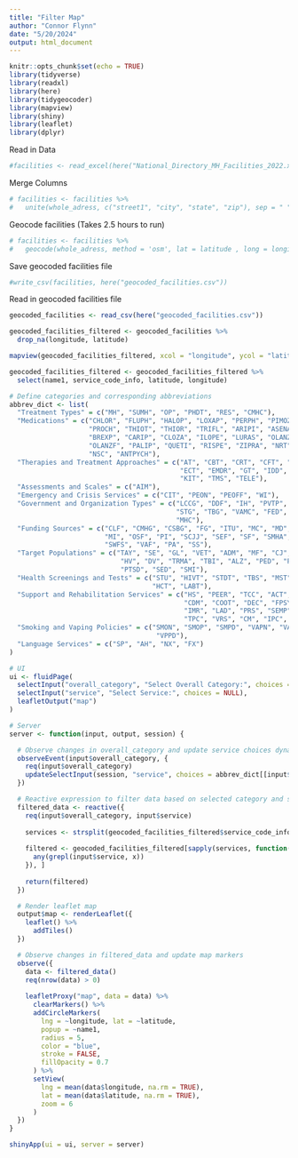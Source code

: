```yaml
---
title: "Filter Map"
author: "Connor Flynn"
date: "5/20/2024"
output: html_document
---
```


```r
knitr::opts_chunk$set(echo = TRUE)
library(tidyverse)
library(readxl)
library(here)
library(tidygeocoder)
library(mapview)
library(shiny)
library(leaflet)
library(dplyr)
```

Read in Data

```r
#facilities <- read_excel(here("National_Directory_MH_Facilities_2022.xlsx"))
```


Merge Columns

```r
# facilities <- facilities %>%
#   unite(whole_adress, c("street1", "city", "state", "zip"), sep = " ")
```

Geocode facilities (Takes 2.5 hours to run)

```r
# facilities <- facilities %>%
#   geocode(whole_adress, method = 'osm', lat = latitude , long = longitude)
```

Save geocoded facilities file

```r
#write_csv(facilities, here("geocoded_facilities.csv"))
```

Read in geocoded facilities file

```r
geocoded_facilities <- read_csv(here("geocoded_facilities.csv"))
```


```r
geocoded_facilities_filtered <- geocoded_facilities %>% 
  drop_na(longitude, latitude)
```


```r
mapview(geocoded_facilities_filtered, xcol = "longitude", ycol = "latitude", popup = "name1", crs = 4269, grid = FALSE, cex = 5)
```



```r
geocoded_facilities_filtered <- geocoded_facilities_filtered %>% 
  select(name1, service_code_info, latitude, longitude)
```


```r
# Define categories and corresponding abbreviations
abbrev_dict <- list(
  "Treatment Types" = c("MH", "SUMH", "OP", "PHDT", "RES", "CMHC"),
  "Medications" = c("CHLOR", "FLUPH", "HALOP", "LOXAP", "PERPH", "PIMOZ",
                    "PROCH", "THIOT", "THIOR", "TRIFL", "ARIPI", "ASENA",
                    "BREXP", "CARIP", "CLOZA", "ILOPE", "LURAS", "OLANZ",
                    "OLANZF", "PALIP", "QUETI", "RISPE", "ZIPRA", "NRT",
                    "NSC", "ANTPYCH"),
  "Therapies and Treatment Approaches" = c("AT", "CBT", "CRT", "CFT", "DBT",
                                           "ECT", "EMDR", "GT", "IDD", "IPT",
                                           "KIT", "TMS", "TELE"),
  "Assessments and Scales" = c("AIM"),
  "Emergency and Crisis Services" = c("CIT", "PEON", "PEOFF", "WI"),
  "Government and Organization Types" = c("LCCG", "DDF", "IH", "PVTP", "PVTN",
                                          "STG", "TBG", "VAMC", "FED", "FQHC",
                                          "MHC"),
  "Funding Sources" = c("CLF", "CMHG", "CSBG", "FG", "ITU", "MC", "MD",
                        "MI", "OSF", "PI", "SCJJ", "SEF", "SF", "SMHA",
                        "SWFS", "VAF", "PA", "SS"),
  "Target Populations" = c("TAY", "SE", "GL", "VET", "ADM", "MF", "CJ", "CO",
                            "HV", "DV", "TRMA", "TBI", "ALZ", "PED", "PEFP",
                            "PTSD", "SED", "SMI"),
  "Health Screenings and Tests" = c("STU", "HIVT", "STDT", "TBS", "MST", "HBT",
                                    "HCT", "LABT"),
  "Support and Rehabilitation Services" = c("HS", "PEER", "TCC", "ACT", "AOT",
                                            "CDM", "COOT", "DEC", "FPSY", "ICM",
                                            "IMR", "LAD", "PRS", "SEMP", "SH",
                                            "TPC", "VRS", "CM", "IPC", "SPS"),
  "Smoking and Vaping Policies" = c("SMON", "SMOP", "SMPD", "VAPN", "VAPP",
                                     "VPPD"),
  "Language Services" = c("SP", "AH", "NX", "FX")
)

```


```r
# UI
ui <- fluidPage(
  selectInput("overall_category", "Select Overall Category:", choices = names(abbrev_dict)),
  selectInput("service", "Select Service:", choices = NULL),
  leafletOutput("map")
)

# Server
server <- function(input, output, session) {

  # Observe changes in overall_category and update service choices dynamically
  observeEvent(input$overall_category, {
    req(input$overall_category)
    updateSelectInput(session, "service", choices = abbrev_dict[[input$overall_category]])
  })

  # Reactive expression to filter data based on selected category and service
  filtered_data <- reactive({
    req(input$overall_category, input$service)
    
    services <- strsplit(geocoded_facilities_filtered$service_code_info, " \\* ")
    
    filtered <- geocoded_facilities_filtered[sapply(services, function(x) {
      any(grepl(input$service, x))
    }), ]
    
    return(filtered)
  })

  # Render leaflet map
  output$map <- renderLeaflet({
    leaflet() %>%
      addTiles()
  })

  # Observe changes in filtered_data and update map markers
  observe({
    data <- filtered_data()
    req(nrow(data) > 0)
    
    leafletProxy("map", data = data) %>%
      clearMarkers() %>%
      addCircleMarkers(
        lng = ~longitude, lat = ~latitude,
        popup = ~name1,
        radius = 5,
        color = "blue",
        stroke = FALSE,
        fillOpacity = 0.7
      ) %>%
      setView(
        lng = mean(data$longitude, na.rm = TRUE), 
        lat = mean(data$latitude, na.rm = TRUE), 
        zoom = 6
      )
  })
}

shinyApp(ui = ui, server = server)

```


